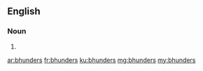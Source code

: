 ==English==

===Noun===
{{head|en|plural}}

# {{plural of|bhunder|lang=en}}

[[ar:bhunders]]
[[fr:bhunders]]
[[ku:bhunders]]
[[mg:bhunders]]
[[my:bhunders]]